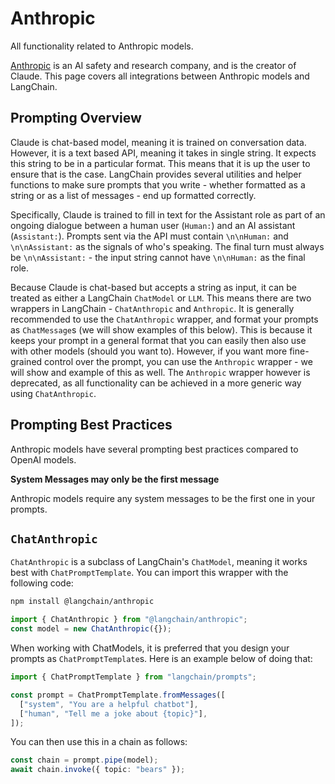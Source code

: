 # Anthropic

All functionality related to Anthropic models.

[Anthropic](https://www.anthropic.com/) is an AI safety and research company, and is the creator of Claude.
This page covers all integrations between Anthropic models and LangChain.

## Prompting Overview

Claude is chat-based model, meaning it is trained on conversation data.
However, it is a text based API, meaning it takes in single string.
It expects this string to be in a particular format.
This means that it is up the user to ensure that is the case.
LangChain provides several utilities and helper functions to make sure prompts that you write -
whether formatted as a string or as a list of messages - end up formatted correctly.

Specifically, Claude is trained to fill in text for the Assistant role as part of an ongoing dialogue
between a human user (`Human:`) and an AI assistant (`Assistant:`). Prompts sent via the API must contain
`\n\nHuman:` and `\n\nAssistant:` as the signals of who's speaking.
The final turn must always be `\n\nAssistant:` - the input string cannot have `\n\nHuman:` as the final role.

Because Claude is chat-based but accepts a string as input, it can be treated as either a LangChain `ChatModel` or `LLM`.
This means there are two wrappers in LangChain - `ChatAnthropic` and `Anthropic`.
It is generally recommended to use the `ChatAnthropic` wrapper, and format your prompts as `ChatMessage`s (we will show examples of this below).
This is because it keeps your prompt in a general format that you can easily then also use with other models (should you want to).
However, if you want more fine-grained control over the prompt, you can use the `Anthropic` wrapper - we will show and example of this as well.
The `Anthropic` wrapper however is deprecated, as all functionality can be achieved in a more generic way using `ChatAnthropic`.

## Prompting Best Practices

Anthropic models have several prompting best practices compared to OpenAI models.

**System Messages may only be the first message**

Anthropic models require any system messages to be the first one in your prompts.

## `ChatAnthropic`

`ChatAnthropic` is a subclass of LangChain's `ChatModel`, meaning it works best with `ChatPromptTemplate`.
You can import this wrapper with the following code:


<IntegrationInstallTooltip></IntegrationInstallTooltip>

```bash npm2yarn
npm install @langchain/anthropic
```

```typescript
import { ChatAnthropic } from "@langchain/anthropic";
const model = new ChatAnthropic({});
```

When working with ChatModels, it is preferred that you design your prompts as `ChatPromptTemplate`s.
Here is an example below of doing that:

```typescript
import { ChatPromptTemplate } from "langchain/prompts";

const prompt = ChatPromptTemplate.fromMessages([
  ["system", "You are a helpful chatbot"],
  ["human", "Tell me a joke about {topic}"],
]);
```

You can then use this in a chain as follows:

```typescript
const chain = prompt.pipe(model);
await chain.invoke({ topic: "bears" });
```
